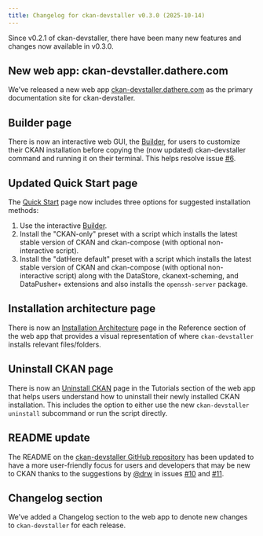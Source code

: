 ```yaml
---
title: Changelog for ckan-devstaller v0.3.0 (2025-10-14)
---
```


Since v0.2.1 of ckan-devstaller, there have been many new features and changes now available in v0.3.0.

## New web app: ckan-devstaller.dathere.com

We've released a new web app [ckan-devstaller.dathere.com](https://ckan-devstaller.dathere.com) as the primary documentation site for ckan-devstaller.

## Builder page

There is now an interactive web GUI, the [Builder](/docs/builder), for users to customize their CKAN installation before copying the (now updated) ckan-devstaller command and running it on their terminal. This helps resolve issue [#6](https://github.com/dathere/ckan-devstaller/issues/11).

## Updated Quick Start page

The [Quick Start](/docs) page now includes three options for suggested installation methods:

1. Use the interactive [Builder](/docs/builder).
2. Install the "CKAN-only" preset with a script which installs the latest stable version of CKAN and ckan-compose (with optional non-interactive script).
3. Install the "datHere default" preset with a script which installs the latest stable version of CKAN and ckan-compose (with optional non-interactive script) along with the DataStore, ckanext-scheming, and DataPusher+ extensions and also installs the `openssh-server` package.

## Installation architecture page

There is now an [Installation Architecture](/docs/reference/installation-architecture) page in the Reference section of the web app that provides a visual representation of where `ckan-devstaller` installs relevant files/folders.

## Uninstall CKAN page

There is now an [Uninstall CKAN](/docs/tutorials/uninstall-ckan) page in the Tutorials section of the web app that helps users understand how to uninstall their newly installed CKAN installation. This includes the option to either use the new `ckan-devstaller uninstall` subcommand or run the script directly.

## README update

The README on the [ckan-devstaller GitHub repository](https://github.com/dathere/ckan-devstaller) has been updated to have a more user-friendly focus for users and developers that may be new to CKAN thanks to the suggestions by [@drw](https://github.com/drw) in issues [#10](https://github.com/dathere/ckan-devstaller/issues/10) and [#11](https://github.com/dathere/ckan-devstaller/issues/11).

## Changelog section

We've added a Changelog section to the web app to denote new changes to `ckan-devstaller` for each release.

